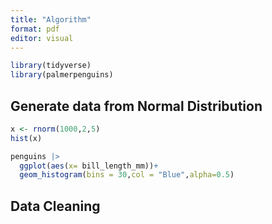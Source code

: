```yaml
---
title: "Algorithm"
format: pdf
editor: visual
---
```



```r
library(tidyverse)
library(palmerpenguins)
```


## Generate data from Normal Distribution

```r
x <- rnorm(1000,2,5)
hist(x)
```


```r
penguins |> 
  ggplot(aes(x= bill_length_mm))+
  geom_histogram(bins = 30,col = "Blue",alpha=0.5)

```

## Data Cleaning


